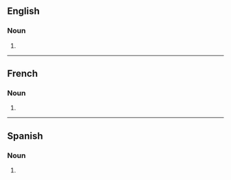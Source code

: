 ==English==

===Noun===
{{head|en|noun form}}

# {{plural of|en|combustible}}

----

==French==

===Noun===
{{head|fr|noun plural form|g=m}}

# {{plural of|fr|combustible}}

----

==Spanish==

===Noun===
{{head|es|noun form|g=m-p}}

# {{plural of|es|combustible}}
